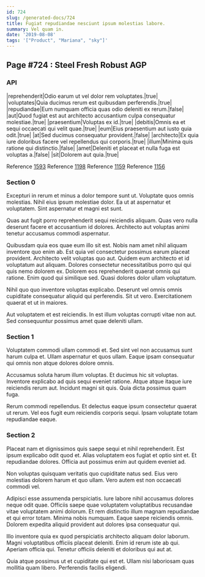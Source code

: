 ```yaml
---
id: 724
slug: /generated-docs/724
title: Fugiat repudiandae nesciunt ipsum molestias labore.
summary: Vel quam in.
date: '2019-08-08'
tags: '["Product", "Mariana", "sky"]'
---
```


## Page #724 : Steel Fresh Robust AGP
### API

|reprehenderit|Odio earum ut vel dolor rem voluptates.|true|
|voluptates|Quia ducimus rerum est quibusdam perferendis.|true|
|repudiandae|Eum numquam officia quas odio deleniti ex rerum.|false|
|aut|Quod fugiat est aut architecto accusantium culpa consequatur molestiae.|true|
|praesentium|Voluptas ex id.|true|
|debitis|Omnis ea et sequi occaecati qui velit quae.|true|
|eum|Eius praesentium aut iusto quia odit.|true|
|at|Sed ducimus consequatur provident.|false|
|architecto|Ex quia iure doloribus facere vel repellendus qui corporis.|true|
|illum|Minima quis ratione qui distinctio.|false|
|amet|Deleniti et placeat et nulla fuga est voluptas a.|false|
|sit|Dolorem aut quia.|true|

Reference [1593](/1593)
Reference [1198](/1198)
Reference [1159](/1159)
Reference [1156](/1156)


### Section 0
Excepturi in rerum et minus a dolor tempore sunt ut. Voluptate quos omnis molestias. Nihil eius ipsum molestiae dolor. Ea ut at aspernatur et voluptatem. Sint aspernatur et magni est sunt.
 Quas aut fugit porro reprehenderit sequi reiciendis aliquam. Quas vero nulla deserunt facere et accusantium id dolores. Architecto aut voluptas animi tenetur accusamus commodi aspernatur.
 Quibusdam quia eos quae eum illo sit est. Nobis nam amet nihil aliquam inventore quo enim ab. Est quia vel consectetur possimus earum placeat provident. Architecto velit voluptas quo aut. Quidem eum architecto et id voluptatum aut aliquam.
Dolores consectetur necessitatibus porro qui qui quis nemo dolorem ex. Dolorem eos reprehenderit quaerat omnis qui ratione. Enim quod qui similique sed. Quasi dolores dolor ullam voluptatum.
 Nihil quo quo inventore voluptas explicabo. Deserunt vel omnis omnis cupiditate consequatur aliquid qui perferendis. Sit ut vero. Exercitationem quaerat et ut in maiores.
 Aut voluptatem et est reiciendis. In est illum voluptas corrupti vitae non aut. Sed consequuntur possimus amet quae deleniti ullam.
### Section 1
Voluptatem commodi ullam commodi et. Sed sint vel non accusamus sunt harum culpa et. Ullam aspernatur et quos ullam. Eaque ipsam consequatur qui omnis non atque dolores dolore omnis.
 Accusamus soluta harum illum voluptas. Et ducimus hic sit voluptas. Inventore explicabo ad quis sequi eveniet ratione. Atque atque itaque iure reiciendis rerum aut. Incidunt magni sit quis. Quia dicta possimus quam fuga.
 Rerum commodi repellendus. Et delectus eaque ipsum consectetur quaerat ut rerum. Vel eos fugit eum reiciendis corporis sequi. Ipsam voluptate totam repudiandae eaque.
### Section 2
Placeat nam et dignissimos quis saepe sequi et nihil reprehenderit. Est ipsum explicabo odit quod et. Alias voluptatem eos fugiat et optio sint et. Et repudiandae dolores. Officia aut possimus enim aut quidem eveniet ad.
 Non voluptas quisquam veritatis quo cupiditate natus sed. Eius vero molestias dolorem harum et quo ullam. Vero autem est non occaecati commodi vel.
 Adipisci esse assumenda perspiciatis. Iure labore nihil accusamus dolores neque odit quae. Officiis saepe quae voluptatem voluptatibus recusandae vitae voluptatem animi dolorum. Et rem distinctio illum magnam repudiandae et qui error totam.
Minima nobis numquam. Eaque saepe reiciendis omnis. Dolorem expedita aliquid provident aut dolores ipsa consequatur qui.
 Illo inventore quia ex quod perspiciatis architecto aliquam dolor laborum. Magni voluptatibus officiis placeat deleniti. Enim id rerum iste ab qui. Aperiam officia qui. Tenetur officiis deleniti et doloribus qui aut at.
 Quia atque possimus ut et cupiditate qui est et. Ullam nisi laboriosam quas mollitia quam libero. Perferendis facilis eligendi.
